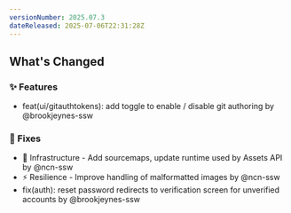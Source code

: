 ```yaml
---
versionNumber: 2025.07.3
dateReleased: 2025-07-06T22:31:28Z
---
```


## What's Changed
### ✨ Features
* feat(ui/gitauthtokens): add toggle to enable / disable git authoring by @brookjeynes-ssw

### 🔧 Fixes
* 🧱 Infrastructure - Add sourcemaps, update runtime used by Assets API by @ncn-ssw
* ⚡ Resilience - Improve handling of malformatted images by @ncn-ssw
* fix(auth): reset password redirects to verification screen for unverified accounts by @brookjeynes-ssw

